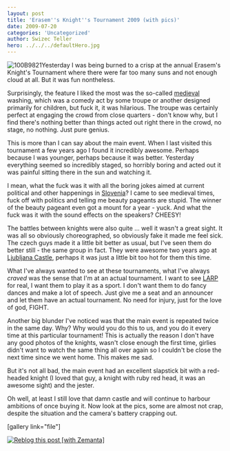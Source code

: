 ```yaml
---
layout: post
title: 'Erasem''s Knight''s Tournament 2009 (with pics)'
date: 2009-07-20
categories: 'Uncategorized'
author: Swizec Teller
hero: ../../../defaultHero.jpg
---
```

![100B9821](http://swizec.com/blog/wp-content/uploads/2009/07/100B9821-300x240.jpg "100B9821")Yesterday I was being burned to a crisp at the annual Erasem's Knight's Tournament where there were far too many suns and not enough cloud at all. But it was fun nontheless.



Surprisingly, the feature I liked the most was the so-called [medieval](http://en.wikipedia.org/wiki/Middle_Ages "Middle Ages") washing, which was a comedy act by some troupe or another designed primarily for children, but fuck it, it was hilarious. The troupe was certainly perfect at engaging the crowd from close quarters - don't know why, but I find there's nothing better than things acted out right there in the crowd, no stage, no nothing. Just pure genius.



This is more than I can say about the main event. When I last visited this tournament a few years ago I found it incredibly awesome. Perhaps because I was younger, perhaps because it was better. Yesterday everything seemed so incredibly staged, so horribly boring and acted out it was painful sitting there in the sun and watching it.



I mean, what the fuck was it with all the boring jokes aimed at current political and other happenings in [Slovenia](<http://maps.google.com/maps?ll=46.05,14.5&spn=10.0,10.0&q=46.05,14.5 (Slovenia)&t=h> "Slovenia")? I came to see medieval times, fuck off with politics and telling me beauty pageants are stupid. The winner of the beauty pageant even got a mount for a year - yuck. And what the fuck was it with the sound effects on the speakers? CHEESY!



The battles between knights were also quite ... well it wasn't a great sight. It was all so obviously choreographed, so obviously fake it made me feel sick. The czech guys made it a little bit better as usual, but I've seen them do better still - the same group in fact. They were awesome two years ago at [Ljubljana Castle](<http://maps.google.com/maps?ll=46.0488888889,14.5083333333&spn=1.0,1.0&q=46.0488888889,14.5083333333 (Ljubljana%20Castle)&t=h> "Ljubljana Castle"), perhaps it was just a little bit too hot for them this time.



What I've always wanted to see at these tournaments, what I've always _craved_ was the sense that I'm at an actual tournament. I want to see [LARP](http://en.wikipedia.org/wiki/Live_action_role-playing_game "Live action role-playing game") for real, I want them to play it as a sport. I don't want them to do fancy dances and make a lot of speech. Just give me a seat and an announcer and let them have an actual tournament. No need for injury, just for the love of god, FIGHT.



Another big blunder I've noticed was that the main event is repeated twice in the same day. Why? Why would you do this to us, and you do it every time at this particular tournament! This is actually the reason I don't have any good photos of the knights, wasn't close enough the first time, girlies didn't want to watch the same thing all over again so I couldn't be close the next time since we went home. This makes me sad.



But it's not all bad, the main event had an excellent slapstick bit with a red-headed knight (I loved that guy, a knight with ruby red head, it was an awesome sight) and the jester.



Oh well, at least I still love that damn castle and will continue to harbour ambitions of once buying it. Now look at the pics, some are almost not crap, despite the situation and the camera's battery crapping out.



\[gallery link="file"]

[![Reblog this post \[with Zemanta\]](http://img.zemanta.com/reblog_e.png?x-id=b12e3b9c-df35-4e09-9a3c-4facbd6785ec)](http://reblog.zemanta.com/zemified/b12e3b9c-df35-4e09-9a3c-4facbd6785ec/ "Reblog this post \[with Zemanta]")